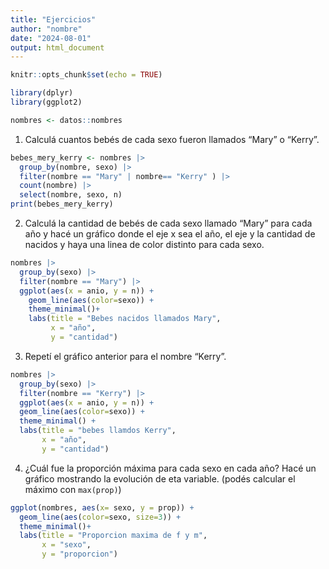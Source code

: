 ```yaml
---
title: "Ejercicios"
author: "nombre"
date: "2024-08-01"
output: html_document
---
```


```r
knitr::opts_chunk$set(echo = TRUE)

library(dplyr)
library(ggplot2)
```


```r
nombres <- datos::nombres
```

1. Calculá cuantos bebés de cada sexo fueron llamados "Mary" o "Kerry". 

```r
bebes_mery_kerry <- nombres |> 
  group_by(nombre, sexo) |> 
  filter(nombre == "Mary" | nombre== "Kerry" ) |> 
  count(nombre) |> 
  select(nombre, sexo, n)
print(bebes_mery_kerry)
```


2. Calculá la cantidad de bebés de cada sexo llamado "Mary" para cada año y hacé un gráfico donde el eje x sea el año, el eje y la cantidad de nacidos y haya una linea de color distinto para cada sexo.


```r
nombres |> 
  group_by(sexo) |>
  filter(nombre == "Mary") |> 
  ggplot(aes(x = anio, y = n)) +
    geom_line(aes(color=sexo)) +
    theme_minimal()+
    labs(title = "Bebes nacidos llamados Mary",
         x = "año",
         y = "cantidad")
```

3. Repetí el gráfico anterior para el nombre "Kerry".

```r
nombres |> 
  group_by(sexo) |> 
  filter(nombre == "Kerry") |> 
  ggplot(aes(x = anio, y = n)) +
  geom_line(aes(color=sexo)) +
  theme_minimal() +
  labs(title = "bebes llamdos Kerry",
       x = "año",
       y = "cantidad")
```


4. ¿Cuál fue la proporción máxima para cada sexo en cada año? Hacé un gráfico mostrando la evolución de eta variable. (podés calcular el máximo con `max(prop)`)

```r
ggplot(nombres, aes(x= sexo, y = prop)) +
  geom_line(aes(color=sexo, size=3)) +
  theme_minimal()+
  labs(title = "Proporcion maxima de f y m",
       x = "sexo",
       y = "proporcion")
```


